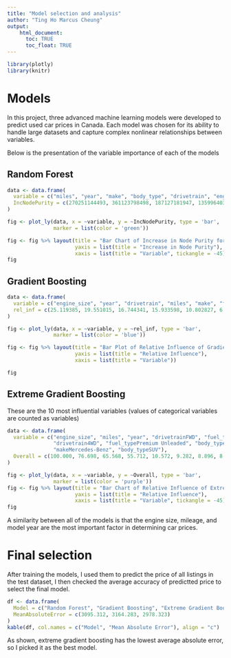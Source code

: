 ```yaml
---
title: "Model selection and analysis"
author: "Ting Ho Marcus Cheung"
output: 
    html_document:
      toc: TRUE
      toc_float: TRUE
---
```

```r
library(plotly)
library(knitr)
```

# Models
In this project, three advanced machine learning models were developed to predict used car prices in Canada. Each model was chosen for its ability to handle large datasets and capture complex nonlinear relationships between variables.

Below is the presentation of the variable importance of each of the models

## Random Forest
```r
data <- data.frame(
  variable = c("miles", "year", "make", "body_type", "drivetrain", "engine_size", "fuel_type"),
  IncNodePurity = c(270251144493, 361123798498, 187127181947, 135996403415, 203074901084, 361850814729, 94901027366)
)

fig <- plot_ly(data, x = ~variable, y = ~IncNodePurity, type = 'bar',
               marker = list(color = 'green'))

fig <- fig %>% layout(title = "Bar Chart of Increase in Node Purity for Random Forest",
                      yaxis = list(title = "Increase in Node Purity"),
                      xaxis = list(title = "Variable", tickangle = -45))
fig
```


## Gradient Boosting
```r
data <- data.frame(
  variable = c("engine_size", "year", "drivetrain", "miles", "make", "fuel_type", "body_type"),
  rel_inf = c(25.119385, 19.551015, 16.744341, 15.933598, 10.802827, 6.293206, 5.555629)
)

fig <- plot_ly(data, x = ~variable, y = ~rel_inf, type = 'bar',
               marker = list(color = 'blue'))

fig <- fig %>% layout(title = "Bar Plot of Relative Influence of Gradient Boosting",
                      yaxis = list(title = "Relative Influence"),
                      xaxis = list(title = "Variable"))

fig
```

## Extreme Gradient Boosting

These are the 10 most influential variables (values of categorical variables are counted as variables)

```r

data <- data.frame(
  variable = c("engine_size", "miles", "year", "drivetrainFWD", "fuel_typeUnleaded", 
               "drivetrain4WD", "fuel_typePremium Unleaded", "body_typePickup", 
               "makeMercedes-Benz", "body_typeSUV"),
  Overall = c(100.000, 76.698, 65.568, 55.712, 10.572, 9.282, 8.896, 8.462, 4.872, 4.400)
)

fig <- plot_ly(data, x = ~variable, y = ~Overall, type = 'bar',
               marker = list(color = 'purple'))
fig <- fig %>% layout(title = "Bar Chart of Relative Influence of Extreme Gradient Boosting",
                      yaxis = list(title = "Relative Influence"),
                      xaxis = list(title = "Variable", tickangle = -45))
fig

```

A similarity between all of the models is that the engine size, mileage, and model year are the most important factor in determining car prices.

# Final selection

After training the models, I used them to predict the price of all listings in the test dataset, I then checked the average accuracy of predictted price to select the final model.

```r
df <- data.frame(
  Model = c("Random Forest", "Gradient Boosting", "Extreme Gradient Boosting"),
  MeanAbsoluteError = c(3095.312, 3164.283, 2978.323)
)
kable(df, col.names = c("Model", "Mean Absolute Error"), align = "c")
```

As shown, extreme gradient boosting has the lowest average absolute error, so I picked it as the best model.